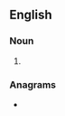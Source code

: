 {{also|diènes}}
==English==

===Noun===
{{head|en|noun form}}

# {{plural of|en|diene}}

===Anagrams===
* {{anagrams|en|a=deeins|Denise|Endies|Sidnee|denies|enside|neides|seined}}